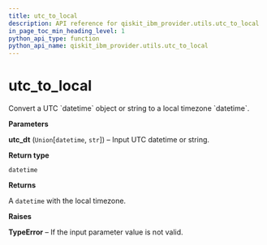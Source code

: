 ```yaml
---
title: utc_to_local
description: API reference for qiskit_ibm_provider.utils.utc_to_local
in_page_toc_min_heading_level: 1
python_api_type: function
python_api_name: qiskit_ibm_provider.utils.utc_to_local
---
```


<span id="utc-to-local" />

# utc\_to\_local

<Function id="qiskit_ibm_provider.utils.utc_to_local" github="https://github.com/qiskit/qiskit-ibm-provider/tree/stable/0.7/qiskit_ibm_provider/utils/converters.py" signature="utc_to_local(utc_dt)">
  Convert a UTC `datetime` object or string to a local timezone `datetime`.

  **Parameters**

  **utc\_dt** (`Union`\[`datetime`, `str`]) – Input UTC datetime or string.

  **Return type**

  `datetime`

  **Returns**

  A `datetime` with the local timezone.

  **Raises**

  **TypeError** – If the input parameter value is not valid.
</Function>

